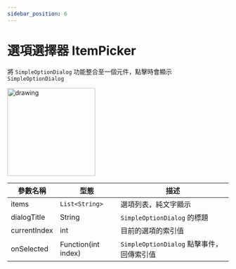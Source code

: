 ```yaml
---
sidebar_position: 6
---
```


# 選項選擇器 ItemPicker

將 `SimpleOptionDialog` 功能整合至一個元件，點擊時會顯示 `SimpleOptionDialog`

 <img src="../../img/widgets/item_picker.jpg" alt="drawing" width="200"/>

| 參數名稱                         | 型態                             | 描述                             |
| ------------------------------- | ------------------------------- | ------------------------------- |
| items | `List<String>` | 選項列表，純文字顯示 |
| dialogTitle | String | `SimpleOptionDialog` 的標題 |
| currentIndex | int | 目前的選項的索引值 |
| onSelected | Function(int index) | `SimpleOptionDialog` 點擊事件，回傳索引值 |